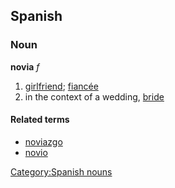 ==Spanish==

===Noun===
'''novia''' ''f''
# [[girlfriend]]; [[fiancée]]
# in the context of a wedding, [[bride]]

====Related terms====
*[[noviazgo]] {{m}}
*[[novio]] {{m}}

[[Category:Spanish nouns]]